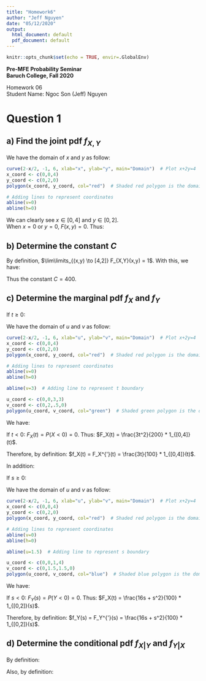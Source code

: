 ```yaml
---
title: "Homework6"
author: "Jeff Nguyen"
date: "05/12/2020"
output:
  html_document: default
  pdf_document: default
---
```


```r
knitr::opts_chunk$set(echo = TRUE, envir=.GlobalEnv)
```

**Pre-MFE Probability Seminar**  
**Baruch College, Fall 2020**  


Homework 06  
Student Name: Ngoc Son (Jeff) Nguyen  


# **Question 1**  

## a) Find the joint pdf $f_{X,Y}$  

We have the domain of $x$ and $y$ as follow:  
```r
curve(2-x/2, -1, 6, xlab="x", ylab="y", main="Domain")  # Plot x+2y=4
x_coord <- c(0,0,4)
y_coord <- c(0,2,0)
polygon(x_coord, y_coord, col="red")  # Shaded red polygon is the domain of x,y

# Adding lines to represent coordinates
abline(v=0)
abline(h=0)
```  
  
We can clearly see $x \in [0,4]$ and $y \in [0,2]$.  
When $x=0$ or $y=0$, $F(x,y) = 0$. Thus:

\begin{equation}
  \begin{aligned}
    F_{X,Y}(x,y) =& Cxy(x^2 + y) * 1_{\{ x \in [0,4], y \in [0,2]\}}(x,y)  \\
    \text{thus, by definition of pdf:}  \\
    f_{X,Y}(x,y) =& \frac{\partial^2}{{\partial x} {\partial y}} F_{X,Y}(x,y) \\
                 =& \frac{\partial^2}{{\partial x} {\partial y}} Cxy(x^2 + y) * 
                    1_{\{ x \in [0,4], y \in [0,2]\}}(x,y)  \\
                 =& \frac{\partial}{\partial x}\Big[ \frac{\partial (Cx^3y + Cxy^2)}{\partial y} \Big] * 
                    1_{\{ x \in [0,4], y \in [0,2]\}}(x,y)  \\
                 =& \frac{\partial}{\partial x} (Cx^3 + 2Cxy) * 
                    1_{\{ x \in [0,4], y \in [0,2]\}}(x,y)  \\
                 =& (3Cx^2 + 2Cy) * 1_{\{ x \in [0,4], y \in [0,2]\}}(x,y)  \\
  \end{aligned}
\end{equation}
  
## b) Determine the constant $C$  

By definition, $\lim\limits_{(x,y) \to [4,2]} F_{X,Y}(x,y) = 1$. With this, we have:  

\begin{equation}
  \begin{aligned}
    F_{X,Y}(x,y) =& \int \int_{D} f_{X,Y}(x,y) \, dxdy   \\
                 =& \int_{0}^{2} \int_{0}^{4} (3Cx^2 + 2Cy) \, dxdy  \\
                 =& C \int_{0}^{2} \int_{0}^{4} (3x^2 + 2y) \, dxdy  \\
                 =& C \int_{0}^{2} \quad \int_{0}^{4} (3x^2 + 2y)dx \quad dy  \\
                 =& C \int_{0}^{2} \quad \Big( \frac{3x^4}{4} + 2yx \Big|_{x=0}^{x=4} \Big) \quad dy  \\
                 =& C \int_{0}^{2} (192 + 8y)dy  \\
                 =& C (192y + 4y^2) \Big|_{y=0}^{y=2}  \\
                 =& C(384 + 16)  \\
                 =& 400C \\
    \text{plug in:}  \\
    1 =& 400C \\
    C =& \frac{1}{400} \\
  \end{aligned}
\end{equation}
  
Thus the constant $C=400$.  

## c) Determine the marginal pdf $f_X$ and $f_Y$  

If $t \geqslant 0$:  

\begin{equation}
  \begin{aligned}
    F_X(t) =& P(X \leqslant t)   \\
           =& \int \int_{u \leqslant t} f_{X,Y}(u,v)dudv   \\
    f_{X,Y}(u,v) =& \frac{1}{400} (3u^2 + 2v) * 1_{\{ u \in [0,4], v \in [0,2]\}}(u,v)  \\
    D =& \{{u \leqslant t}\} \cap \{{u \in [0,4], v \in [0,2]}\}  \\
  \end{aligned}
\end{equation}  

We have the domain of $u$ and $v$ as follow:  
```r
curve(2-x/2, -1, 6, xlab="u", ylab="v", main="Domain")  # Plot x+2y=4
x_coord <- c(0,0,4)
y_coord <- c(0,2,0)
polygon(x_coord, y_coord, col="red")  # Shaded red polygon is the domain of x,y

# Adding lines to represent coordinates
abline(v=0)
abline(h=0)

abline(v=3)  # Adding line to represent t boundary

u_coord <- c(0,0,3,3)
v_coord <- c(0,2,.5,0)
polygon(u_coord, v_coord, col="green")  # Shaded green polygon is the domain of u,v
```
  
We have:  

\begin{equation}
  \begin{aligned}
    F_X(t) =& \int \int_{D} f_{X,Y}(u,v) \, dvdu   \\
           =& \int_{0}^{t} \int_{0}^2 f_{X,Y}(u,v) \, dvdu   \\
           =& \int_{0}^{t} \int_{0}^2 \frac{1}{400} (3u^2 + 2v) \, dvdu   \\
           =& \frac{1}{400} \int_{0}^{t} \quad \int_{0}^2 (3u^2 + 2v)dv \quad du   \\
           =& \frac{1}{400} \int_{0}^{t} (3u^2v + v^2) \Big|_{v=0}^{v=2} \quad du \\
           =& \frac{1}{400} \int_{0}^{t} (6u^2 + 4)du \\
           =& \frac{1}{400} (6u^2 + 4) \Big|_{u=0}^{u=t} \\
           =& \frac{1}{400} 6t^2 \\
           =& \frac{3t^2}{200}  \\
  \end{aligned}
\end{equation}
  
If $t<0$: $F_X(t) = P(X<0) = 0$. Thus: $F_X(t) = \frac{3t^2}{200} * 1_{[0,4]}(t)$.  

Therefore, by definition: $f_X(t) = F_X^{'}(t) = \frac{3t}{100} * 1_{[0,4]}(t)$.  

In addition:  

If $s \geqslant 0$:  

\begin{equation}
  \begin{aligned}
    F_Y(s) =& P(Y \leqslant s)   \\
           =& \int \int_{v \leqslant s} f_{X,Y}(u,v)dudv   \\
    f_{X,Y}(u,v) =& \frac{1}{400} (3u^2 + 2v) * 1_{\{ u \in [0,4], v \in [0,2]\}}(u,v)  \\
    G =& \{{v \leqslant s}\} \cap \{{u \in [0,4], v \in [0,2]}\}  \\
  \end{aligned}
\end{equation}  

We have the domain of $u$ and $v$ as follow:  
```r
curve(2-x/2, -1, 6, xlab="u", ylab="v", main="Domain")  # Plot x+2y=4
x_coord <- c(0,0,4)
y_coord <- c(0,2,0)
polygon(x_coord, y_coord, col="red")  # Shaded red polygon is the domain of x,y

# Adding lines to represent coordinates
abline(v=0)
abline(h=0)

abline(u=1.5)  # Adding line to represent s boundary

u_coord <- c(0,0,1,4)
v_coord <- c(0,1.5,1.5,0)
polygon(u_coord, v_coord, col="blue")  # Shaded blue polygon is the domain of u,v
```
  
We have:  

\begin{equation}
  \begin{aligned}
    F_Y(s) =& \int \int_{G} f_{X,Y}(u,v) \, dudv   \\
           =& \int_{0}^{s} \int_{0}^4 f_{X,Y}(u,v) \, dudv   \\
           =& \int_{0}^{s} \int_{0}^4 \frac{1}{400} (3u^2 + 2v) \, dudv   \\
           =& \frac{1}{400} \int_{0}^{s} \quad \int_{0}^2 (3u^2 + 2v)dv \quad dv   \\
           =& \frac{1}{400} \int_{0}^{s} (u^3 + 2uv) \Big|_{u=0}^{u=2} \quad dv \\
           =& \frac{1}{400} \int_{0}^{s} (64 + 8v)dv \\
           =& \frac{1}{400} (64v + 4v^2) \Big|_{v=0}^{v=s} \\
           =& \frac{1}{400} 64s + 4s^2 \\
           =& \frac{16s + s^2}{100}  \\
  \end{aligned}
\end{equation}
  
If $s<0$: $F_Y(s) = P(Y<0) = 0$. Thus: $F_X(t) = \frac{16s + s^2}{100} * 1_{[0,2]}(s)$.  

Therefore, by definition: $f_Y(s) = F_Y^{'}(s) = \frac{16s + s^2}{100} * 1_{[0,2]}(s)$.
  
## d) Determine the conditional pdf $f_{X|Y}$ and $f_{Y|X}$  

By definition:

\begin{equation}
  \begin{aligned}
    f_{X|Y}(x|y) =& \frac{f_{X,Y}(x,y)}{f_Y(y)}  \\
                 =& \frac{\frac{1}{400} (3x^2 + 2y) * 1_{\{ x \in [0,4], y \in [0,2]\}}(x,y)}{\frac{16y + y^2}{100} * 1_{[0,2]}(s)}  \\
                 =& \frac{1}{4} \frac{3x^2 + 2y}{16y + y^2}  \\
  \end{aligned}
\end{equation}
  
Also, by definition:

\begin{equation}
  \begin{aligned}
    f_{Y|X}(y|x) =& \frac{f_{X,Y}(x,y)}{f_X(x)}  \\
                 =& \frac{\frac{1}{400} (3x^2 + 2y) * 1_{\{ x \in [0,4], y \in [0,2]\}}(x,y)}{\frac{3x}{100} * 1_{[0,4]}(x)}  \\
                 =& \frac{1}{4} \frac{3x^2 + 2y}{3x}  \\
  \end{aligned}
\end{equation}